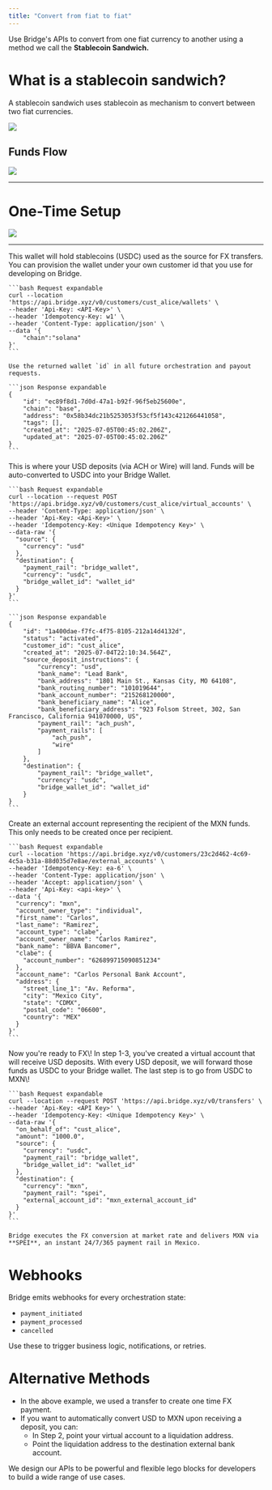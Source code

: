 ```yaml
---
title: "Convert from fiat to fiat"
---
```


Use Bridge's APIs to convert from one fiat currency to another using a method we call the **Stablecoin Sandwich.**

# What is a stablecoin sandwich?

A stablecoin sandwich uses stablecoin as mechanism to convert between two fiat currencies.

![](https://files.readme.io/eeaa306977b407fb0e88e7f5fa35af9d1770427e257ddc824216f8bba0107d5e-image.png)

## Funds Flow

![](https://files.readme.io/720124437d1fcadf40b8dc98ecb91ce916ade0d576d57682105e89cf57f614c3-image.png)

---

# One-Time Setup

![](https://files.readme.io/130fa3ff6edc181acd3604c45d7308a2d14a62e1e3bd73c0cb175d9d67763803-image.png)

---

<Steps>
  <Step title="1. Create a Bridge wallet" titleSize="h2">
    This wallet will hold stablecoins (USDC) used as the source for FX transfers. You can provision the wallet under your own customer id that you use for developing on Bridge.

    ```bash Request expandable
    curl --location 'https://api.bridge.xyz/v0/customers/cust_alice/wallets' \
    --header 'Api-Key: <API-Key>' \
    --header 'Idempotency-Key: w1' \
    --header 'Content-Type: application/json' \
    --data '{
        "chain":"solana"
    }'
    ```

    Use the returned wallet `id` in all future orchestration and payout requests.

    ```json Response expandable
    {
        "id": "ec89f8d1-7d0d-47a1-b92f-96f5eb25600e",
        "chain": "base",
        "address": "0x58b34dc21b5253053f53cf5f143c421266441058",
        "tags": [],
        "created_at": "2025-07-05T00:45:02.206Z",
        "updated_at": "2025-07-05T00:45:02.206Z"
    }
    ```
  </Step>
  <Step title="2. Create a USD virtual account and point it to your Bridge wallet" titleSize="h2">
    This is where your USD deposits (via ACH or Wire) will land. Funds will be auto-converted to USDC into your Bridge Wallet.

    ```bash Request expandable
    curl --location --request POST 'https://api.bridge.xyz/v0/customers/cust_alice/virtual_accounts' \
    --header 'Content-Type: application/json' \
    --header 'Api-Key: <Api-Key>' \
    --header 'Idempotency-Key: <Unique Idempotency Key>' \
    --data-raw '{
      "source": {
        "currency": "usd"
      },
      "destination": {
        "payment_rail": "bridge_wallet",
        "currency": "usdc",
        "bridge_wallet_id": "wallet_id"
      }
    }'
    ```

    ```json Response expandable
    {
        "id": "1a400dae-f7fc-4f75-8105-212a14d4132d",
        "status": "activated",
        "customer_id": "cust_alice",
        "created_at": "2025-07-04T22:10:34.564Z",
        "source_deposit_instructions": {
            "currency": "usd",
            "bank_name": "Lead Bank",
            "bank_address": "1801 Main St., Kansas City, MO 64108",
            "bank_routing_number": "101019644",
            "bank_account_number": "215268120000",
            "bank_beneficiary_name": "Alice",
            "bank_beneficiary_address": "923 Folsom Street, 302, San Francisco, California 941070000, US",
            "payment_rail": "ach_push",
            "payment_rails": [
                "ach_push",
                "wire"
            ]
        },
        "destination": {
            "payment_rail": "bridge_wallet",
            "currency": "usdc",
            "bridge_wallet_id": "wallet_id"
        }
    }
    ```
  </Step>
  <Step title="3. Configure an external account (MXN CLABE)" titleSize="h2">
    Create an external account representing the recipient of the MXN funds. This only needs to be created once per recipient.

    ```bash Request expandable
    curl --location 'https://api.bridge.xyz/v0/customers/23c2d462-4c69-4c5a-b31a-88d035d7e8ae/external_accounts' \
    --header 'Idempotency-Key: ea-6' \
    --header 'Content-Type: application/json' \
    --header 'Accept: application/json' \
    --header 'Api-Key: <api-key>' \
    --data '{
      "currency": "mxn",
      "account_owner_type": "individual",
      "first_name": "Carlos",
      "last_name": "Ramirez",
      "account_type": "clabe",
      "account_owner_name": "Carlos Ramirez",
      "bank_name": "BBVA Bancomer",
      "clabe": {
        "account_number": "626899715090851234"
      },
      "account_name": "Carlos Personal Bank Account",
      "address": {
        "street_line_1": "Av. Reforma",
        "city": "Mexico City",
        "state": "CDMX",
        "postal_code": "06600",
        "country": "MEX"
      }
    }'
    ```
  </Step>
  <Step title="4. Send a Transfer from USDC to MXN" titleSize="h2">
    <Check>
      Now you're ready to FX\!
    </Check>
    In step 1-3, you've created a virtual account that will receive USD deposits. With every USD deposit, we will forward those funds as USDC to your Bridge wallet. The last step is to go from USDC to MXN\!

    ```bash Request expandable
    curl --location --request POST 'https://api.bridge.xyz/v0/transfers' \
    --header 'Api-Key: <API Key>' \
    --header 'Idempotency-Key: <Unique Idempotency Key>' \
    --data-raw '{
      "on_behalf_of": "cust_alice",
      "amount": "1000.0",
      "source": {
        "currency": "usdc",
        "payment_rail": "bridge_wallet",
        "bridge_wallet_id": "wallet_id"
      },
      "destination": {
        "currency": "mxn",
        "payment_rail": "spei",
        "external_account_id": "mxn_external_account_id"
      }
    }'
    ```

    Bridge executes the FX conversion at market rate and delivers MXN via **SPEI**, an instant 24/7/365 payment rail in Mexico.
  </Step>
</Steps>

# Webhooks

Bridge emits webhooks for every orchestration state:

- `payment_initiated`
- `payment_processed`
- `cancelled`

Use these to trigger business logic, notifications, or retries.

# Alternative Methods

- In the above example, we used a transfer to create one time FX payment.
- If you want to automatically convert USD to MXN upon receiving a deposit, you can:
  - In Step 2, point your virtual account to a liquidation address.
  - Point the liquidation address to the destination external bank account.

We design our APIs to be powerful and flexible lego blocks for developers to build a wide range of use cases.